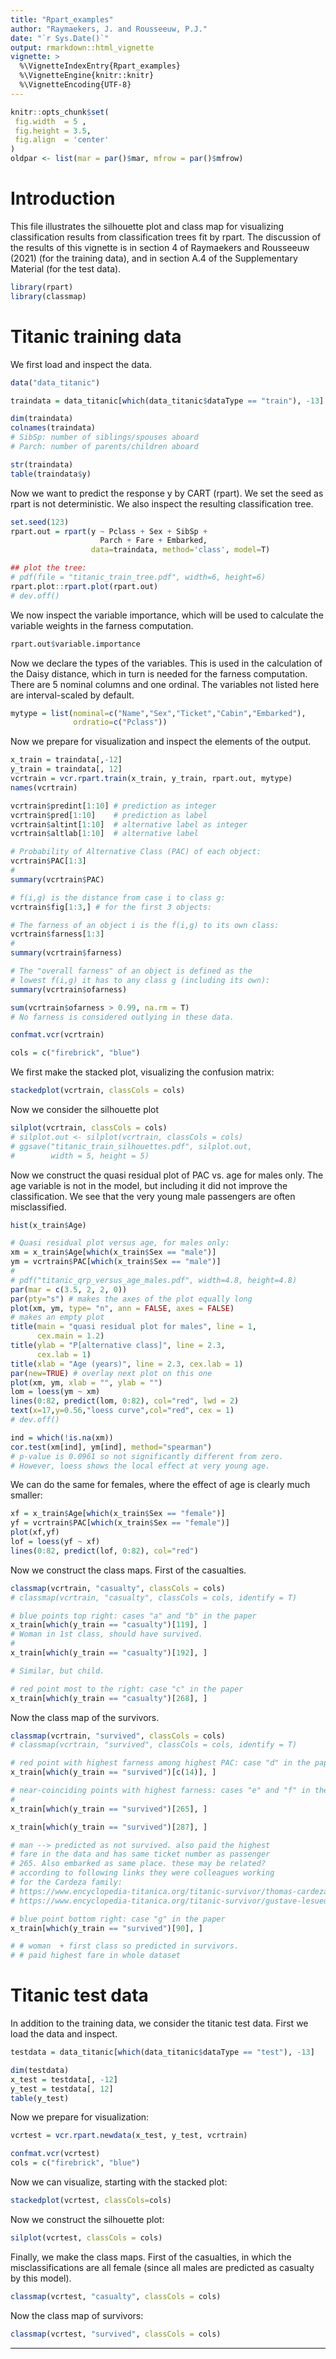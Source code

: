---
title: "Rpart_examples"
author: "Raymaekers, J. and Rousseeuw, P.J."
date: "`r Sys.Date()`"
output: rmarkdown::html_vignette
vignette: >
  %\VignetteIndexEntry{Rpart_examples}
  %\VignetteEngine{knitr::knitr}
  %\VignetteEncoding{UTF-8}
---

```{r, echo = FALSE}
knitr::opts_chunk$set(
 fig.width  = 5 ,
 fig.height = 3.5,
 fig.align  = 'center'
)
oldpar <- list(mar = par()$mar, mfrow = par()$mfrow)
```

# Introduction

This file illustrates the silhouette plot and class map for visualizing classification results from classification trees fit by rpart. The discussion of the results of this vignette is in section 4 of Raymaekers and Rousseeuw (2021) (for the training data), and in section A.4 of the Supplementary Material (for the test data).

```{r}
library(rpart)
library(classmap)
```


# Titanic training data 

We first load and inspect the data.

```{r}
data("data_titanic")

traindata = data_titanic[which(data_titanic$dataType == "train"), -13]

dim(traindata) 
colnames(traindata)
# SibSp: number of siblings/spouses aboard
# Parch: number of parents/children aboard

str(traindata)
table(traindata$y)
```

Now we want to predict the response y by CART (rpart).
We set the seed as rpart is not deterministic.
We also inspect the resulting classification tree.

```{r}
set.seed(123) 
rpart.out = rpart(y ~ Pclass + Sex + SibSp + 
                    Parch + Fare + Embarked,
                  data=traindata, method='class', model=T)

## plot the tree:
# pdf(file = "titanic_train_tree.pdf", width=6, height=6)
rpart.plot::rpart.plot(rpart.out)
# dev.off()
```

We now inspect the variable importance, which will be used to calculate
the variable weights in the farness computation. 

```{r}
rpart.out$variable.importance
```

Now we declare the types of the variables. This is used in the calculation of the Daisy distance, which in turn is needed for the farness computation. There are 5 nominal columns and one ordinal. The variables not listed here are interval-scaled by default.
```{r}
mytype = list(nominal=c("Name","Sex","Ticket","Cabin","Embarked"), 
              ordratio=c("Pclass"))
```

Now we prepare for visualization and inspect the elements of the output.

```{r}
x_train = traindata[,-12]
y_train = traindata[, 12]
vcrtrain = vcr.rpart.train(x_train, y_train, rpart.out, mytype)
names(vcrtrain)

vcrtrain$predint[1:10] # prediction as integer
vcrtrain$pred[1:10]    # prediction as label
vcrtrain$altint[1:10]  # alternative label as integer
vcrtrain$altlab[1:10]  # alternative label

# Probability of Alternative Class (PAC) of each object:
vcrtrain$PAC[1:3] 
#
summary(vcrtrain$PAC)

# f(i,g) is the distance from case i to class g:
vcrtrain$fig[1:3,] # for the first 3 objects:

# The farness of an object i is the f(i,g) to its own class: 
vcrtrain$farness[1:3]
#
summary(vcrtrain$farness)

# The "overall farness" of an object is defined as the 
# lowest f(i,g) it has to any class g (including its own):
summary(vcrtrain$ofarness)

sum(vcrtrain$ofarness > 0.99, na.rm = T) 
# No farness is considered outlying in these data.

confmat.vcr(vcrtrain) 

cols = c("firebrick", "blue")
```

We first make the stacked plot, visualizing the confusion matrix:

```{r}
stackedplot(vcrtrain, classCols = cols)
```

Now we consider the silhouette plot

```{r}
silplot(vcrtrain, classCols = cols)
# silplot.out <- silplot(vcrtrain, classCols = cols)
# ggsave("titanic_train_silhouettes.pdf", silplot.out,
#        width = 5, height = 5)
```


Now we construct the quasi residual plot of PAC vs. age for males only.
The age variable is not in the model, but including it
did not improve the classification. We see that the very young male passengers are often misclassified.
```{r}
hist(x_train$Age)

# Quasi residual plot versus age, for males only:
xm = x_train$Age[which(x_train$Sex == "male")]
ym = vcrtrain$PAC[which(x_train$Sex == "male")]
#
# pdf("titanic_qrp_versus_age_males.pdf", width=4.8, height=4.8)
par(mar = c(3.5, 2, 2, 0))
par(pty="s") # makes the axes of the plot equally long
plot(xm, ym, type= "n", ann = FALSE, axes = FALSE)
# makes an empty plot
title(main = "quasi residual plot for males", line = 1, 
      cex.main = 1.2)
title(ylab = "P[alternative class]", line = 2.3, 
      cex.lab = 1)
title(xlab = "Age (years)", line = 2.3, cex.lab = 1)
par(new=TRUE) # overlay next plot on this one
plot(xm, ym, xlab = "", ylab = "")
lom = loess(ym ~ xm)
lines(0:82, predict(lom, 0:82), col="red", lwd = 2)
text(x=17,y=0.56,"loess curve",col="red", cex = 1)
# dev.off()

ind = which(!is.na(xm))
cor.test(xm[ind], ym[ind], method="spearman")
# p-value is 0.0961 so not significantly different from zero.
# However, loess shows the local effect at very young age.
```

We can do the same for females, where the effect of age is clearly much smaller:
```{r}
xf = x_train$Age[which(x_train$Sex == "female")]
yf = vcrtrain$PAC[which(x_train$Sex == "female")]
plot(xf,yf)
lof = loess(yf ~ xf)
lines(0:82, predict(lof, 0:82), col="red")

```


Now we construct the class maps. First of the casualties.

```{r}
classmap(vcrtrain, "casualty", classCols = cols)
# classmap(vcrtrain, "casualty", classCols = cols, identify = T)

# blue points top right: cases "a" and "b" in the paper
x_train[which(y_train == "casualty")[119], ]
# Woman in 1st class, should have survived.
#
x_train[which(y_train == "casualty")[192], ]

# Similar, but child.

# red point most to the right: case "c" in the paper
x_train[which(y_train == "casualty")[268], ]

```

Now the class map of the survivors.

```{r}
classmap(vcrtrain, "survived", classCols = cols)
# classmap(vcrtrain, "survived", classCols = cols, identify = T)

# red point with highest farness among highest PAC: case "d" in the paper
x_train[which(y_train == "survived")[c(14)], ] 

# near-coinciding points with highest farness: cases "e" and "f" in the paper
#
x_train[which(y_train == "survived")[265], ]

x_train[which(y_train == "survived")[287], ] 

# man --> predicted as not survived. also paid the highest 
# fare in the data and has same ticket number as passenger 
# 265. Also embarked as same place. these may be related?
# according to following links they were colleagues working 
# for the Cardeza family:
# https://www.encyclopedia-titanica.org/titanic-survivor/thomas-cardeza.html
# https://www.encyclopedia-titanica.org/titanic-survivor/gustave-lesueur.html

# blue point bottom right: case "g" in the paper
x_train[which(y_train == "survived")[90], ]

# # woman  + first class so predicted in survivors.
# # paid highest fare in whole dataset 
```

# Titanic test data 
In addition to the training data, we consider the titanic test data.
First we load the data and inspect.


```{r}
testdata = data_titanic[which(data_titanic$dataType == "test"), -13]

dim(testdata)
x_test = testdata[, -12]
y_test = testdata[, 12]
table(y_test)
```

Now we prepare for visualization:

```{r}
vcrtest = vcr.rpart.newdata(x_test, y_test, vcrtrain)

confmat.vcr(vcrtest)
cols = c("firebrick", "blue")
``` 

Now we can visualize, starting with the stacked plot:
```{r}
stackedplot(vcrtest, classCols=cols)
```

Now we construct the silhouette plot:

```{r}
silplot(vcrtest, classCols = cols)
```

Finally, we make the class maps. First of the casualties, in which the misclassifications are all female (since all males 
are predicted as casualty by this model).

```{r}
classmap(vcrtest, "casualty", classCols = cols) 
```

Now the class map of survivors:

```{r}
classmap(vcrtest, "survived", classCols = cols) 
```

***
